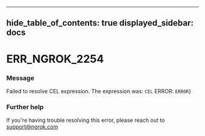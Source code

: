 

---
hide_table_of_contents: true
displayed_sidebar: docs
---


# ERR_NGROK_2254

### Message
Failed to resolve CEL expression. The expression was: `CEL`
ERROR: `ERROR`}

<ErrorDetails />



### Further help
If you're having trouble resolving this error, please reach out to [support@ngrok.com](mailto:support@ngrok.com?subject=Help%20with%20ERR_NGROK_2254)

